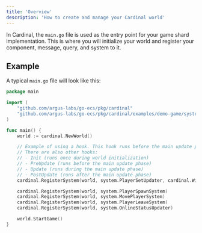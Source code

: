 ```yaml
---
title: 'Overview'
description: 'How to create and manage your Cardinal world'
---
```


In Cardinal, the `main.go` file is used as the entry point for your game shard implementation. This is where you will initialize your world and register your component, message, query, and system to it.

## Example

A typical `main.go` file will look like this:

```go main.go
package main

import (
	"github.com/argus-labs/go-ecs/pkg/cardinal"
	"github.com/argus-labs/go-ecs/pkg/cardinal/examples/demo-game/system"
)

func main() {
	world := cardinal.NewWorld()

	// Example of using a hook. This hook runs before the main update phase.
	// There are also other hooks:
	// - Init (runs once during world initialization)
	// - PreUpdate (runs before the main update phase)
	// - Update (runs during the main update phase)
	// - PostUpdate (runs after the main update phase)
	cardinal.RegisterSystem(world, system.PlayerSetUpdater, cardinal.WithHook(cardinal.PreUpdate))

	cardinal.RegisterSystem(world, system.PlayerSpawnSystem)
	cardinal.RegisterSystem(world, system.MovePlayerSystem)
	cardinal.RegisterSystem(world, system.PlayerLeaveSystem)
	cardinal.RegisterSystem(world, system.OnlineStatusUpdater)

	world.StartGame()
}
```
